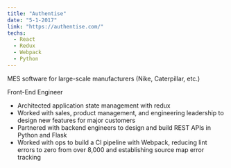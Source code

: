 ```yaml
---
title: "Authentise"
date: "5-1-2017"
link: "https://authentise.com/"
techs: 
  - React
  - Redux
  - Webpack
  - Python
---
```


MES software for large-scale manufacturers (Nike, Caterpillar, etc.)

Front-End Engineer

* Architected application state management with redux
* Worked with sales, product management, and engineering leadership to design new features for major customers
* Partnered with backend engineers to design and build REST APIs in Python and Flask
* Worked with ops to build a CI pipeline with Webpack, reducing lint errors to zero from over 8,000 and establishing source map error tracking
